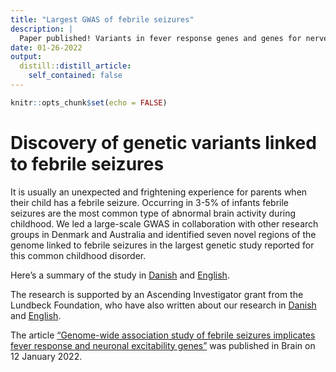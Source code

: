 ```yaml
---
title: "Largest GWAS of febrile seizures"
description: |
  Paper published! Variants in fever response genes and genes for nerve cell signalling associate with febrile seizures.
date: 01-26-2022
output:
  distill::distill_article:
    self_contained: false
---
```



```r
knitr::opts_chunk$set(echo = FALSE)
```

# Discovery of genetic variants linked to febrile seizures
It is usually an unexpected and frightening experience for parents when their child has a febrile seizure. Occurring in 3-5% of infants febrile seizures are the most common type of abnormal brain activity during childhood. We led a large-scale GWAS in collaboration with other research groups in Denmark and Australia and identified seven novel regions of the genome linked to febrile seizures in the largest genetic study reported for this common childhood disorder.

Here's a summary of the study in [Danish](https://www.ssi.dk/aktuelt/nyheder/2022/nyt-studie-ledet-af-statens-serum-institut-kortlagger-genetiske-arsager-til-feberkramper) and [English](https://en.ssi.dk/news/news/2022/discovery-of-genetic-variants-linked-to-febrile-seizures).

The research is supported by an Ascending Investigator grant from the Lundbeck Foundation, who have also written about our research in [Danish](https://lundbeckfonden.com/uddelinger-priser/forskningshistorier/ny-viden-om-genetiske-arkitektur-bag-feberkramper-hos) and [English](https://lundbeckfonden.com/en/grants-and-prizes/reseach-stories/new-knowledge-about-the-genetic-architecture-underlying-febrile).

The article ["Genome-wide association study of febrile seizures implicates fever response and neuronal excitability genes"](https://academic.oup.com/brain/advance-article/doi/10.1093/brain/awab260/6503584) was published in Brain on 12 January 2022.




